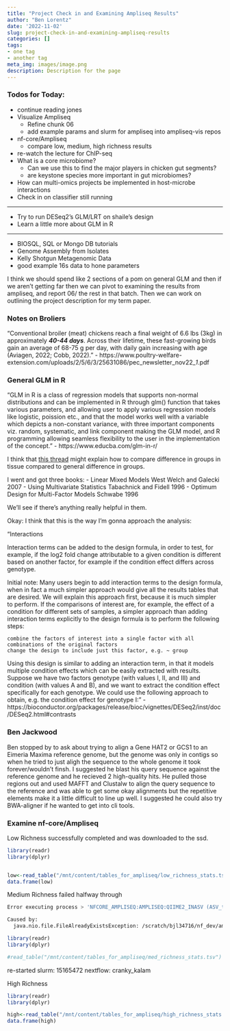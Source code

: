 ```yaml
---
title: "Project Check in and Examining Ampliseq Results"
author: "Ben Lorentz"
date: '2022-11-02'
slug: project-check-in-and-examining-ampliseq-results
categories: []
tags:
- one tag
- another tag
meta_img: images/image.png
description: Description for the page
---
```


### Todos for Today:
- continue reading jones
- Visualize Ampliseq
  - Refine chunk 06
  - add example params and slurm for ampliseq into ampliseq-vis repos
- nf-core/Ampliseq
  - compare low, medium, high richness results
- re-watch the lecture for ChIP-seq
- What is a core microbiome?
  - Can we use this to find the major players in chicken gut segments?
  - are keystone species more important in gut microbiomes?
- How can multi-omics projects be implemented in host-microbe interactions
- Check in on classifier still running

---

- Try to run DESeq2's GLM/LRT on shaile's design
- Learn a little more about GLM in R

---

- BIOSQL, SQL or Mongo DB tutorials
- Genome Assembly from Isolates
- Kelly Shotgun Metagenomic Data
- good example 16s data to hone parameters


I think we should spend like 2 sections of a pom on general GLM and then if we aren't getting far then we can pivot to examining the results from ampliseq, and report 06/ the rest in that batch. Then we can work on outlining the project description for my term paper. 

### Notes on Broliers

"Conventional broiler (meat) chickens reach a final weight of 6.6 lbs (3kg) in approximately ***40-44 days***. Across their lifetime, these fast-growing birds gain an average of 68-75 g per day, with daily gain increasing with age (Aviagen, 2022; Cobb, 2022)." - https://www.poultry-welfare-extension.com/uploads/2/5/6/3/25631086/pec_newsletter_nov22__1_.pdf

### General GLM in R

"GLM in R is a class of regression models that supports non-normal distributions and can be implemented in R through glm() function that takes various parameters, and allowing user to apply various regression models like logistic, poission etc., and that the model works well with a variable which depicts a non-constant variance, with three important components viz. random, systematic, and link component making the GLM model, and R programming allowing seamless flexibility to the user in the implementation of the concept." - https://www.educba.com/glm-in-r/

I think that [this thread](https://www.seqanswers.com/forum/bioinformatics/bioinformatics-aa/42269-deseq2-model-matrix-formula) might explain how to compare difference in groups in tissue compared to general difference in groups. 

I went and got three books:
  - Linear Mixed Models West Welch and Galecki 2007
  - Using Multivariate Statistics Tabachnick and Fidell 1996
  - Optimum Design for Multi-Factor Models Schwabe 1996
  
We'll see if there's anything really helpful in them.

Okay: I think that this is the way I'm gonna approach the analysis:

"Interactions

Interaction terms can be added to the design formula, in order to test, for example, if the log2 fold change attributable to a given condition is different based on another factor, for example if the condition effect differs across genotype.

Initial note: Many users begin to add interaction terms to the design formula, when in fact a much simpler approach would give all the results tables that are desired. We will explain this approach first, because it is much simpler to perform. If the comparisons of interest are, for example, the effect of a condition for different sets of samples, a simpler approach than adding interaction terms explicitly to the design formula is to perform the following steps:

    combine the factors of interest into a single factor with all combinations of the original factors
    change the design to include just this factor, e.g. ~ group

Using this design is similar to adding an interaction term, in that it models multiple condition effects which can be easily extracted with results. Suppose we have two factors genotype (with values I, II, and III) and condition (with values A and B), and we want to extract the condition effect specifically for each genotype. We could use the following approach to obtain, e.g. the condition effect for genotype I:" - https://bioconductor.org/packages/release/bioc/vignettes/DESeq2/inst/doc/DESeq2.html#contrasts


### Ben Jackwood

Ben stopped by to ask about trying to align a Gene HAT2 or GCS1 to an Eimeria Maxima reference genome, but the genome was only in contigs so when he tried to just aligh the sequence to the whole genome it took forever/wouldn't finsh. I suggested he blast his query sequence against the reference genome and he recieved 2 high-quality hits. He pulled those regions out and used MAFFT and Clustalw to align the query sequence to the reference and was able to get some okay alignments but the repetitive elements make it a little difficult to line up well. I suggested he could also try BWA-aligner if he wanted to get into cli tools. 


### Examine nf-core/Ampliseq

Low Richness successfully completed and was downloaded to the ssd.

```r
library(readr)
library(dplyr)


low<-read_table("/mnt/content/tables_for_ampliseq/low_richness_stats.tsv")
data.frame(low)

```

Medium Richness failed halfway through

```bash
Error executing process > 'NFCORE_AMPLISEQ:AMPLISEQ:QIIME2_INASV (ASV_table.tsv)'

Caused by:
  java.nio.file.FileAlreadyExistsException: /scratch/bjl34716/nf_dev/ampliseq-benchmark/work/singularity/quay.io-qiime2-core-2021.8.img
```

```r
library(readr)
library(dplyr)

#read_table("/mnt/content/tables_for_ampliseq/med_richness_stats.tsv")

```

re-started
slurm: 15165472
nextflow: cranky_kalam

High Richness

```r
library(readr)
library(dplyr)

high<-read_table("/mnt/content/tables_for_ampliseq/high_richness_stats.tsv")
data.frame(high)
```


